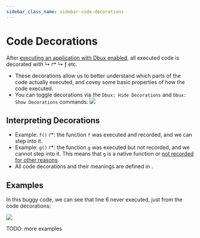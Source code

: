```yaml
---
sidebar_class_name: sidebar-code-decorations
---
```


# Code Decorations


After [executing an application with Dbux enabled](./02-enable-dbux.mdx), all executed code is decorated with <span className='color-red'>↳ ↱</span> <span className='color-gray'>↳</span> <span className='color-orange'>ƒ</span> etc.

* These decorations allow us to better understand which parts of the code actually executed, and covey some basic properties of how the code executed.
* You can toggle decorations via the `Dbux: Hide Decorations` and `Dbux: Show Decorations` commands:
  <Img screen src="toggle-deco.png" />


## Interpreting Decorations

* Example: `f()` <span className="color-red">↱</span>: the function `f` was executed and recorded, and we can step into it.
* Example: `g()` <span className="color-gray">↱</span>: the function `g` was executed but not recorded, and we cannot step into it. This means that `g` is a native function or [not recorded for other reasons](../guides/01-runtime-trace-filtering.mdx).
* All code decorations and their meanings are defined in <CodeLink path="dbux-code/src/codeDeco/traceDecoConfig.js" />.

## Examples

In this buggy code, we can see that line 6 never executed, just from the code decorations:

<Img screen src="code-deco1.png" />

TODO: more examples
